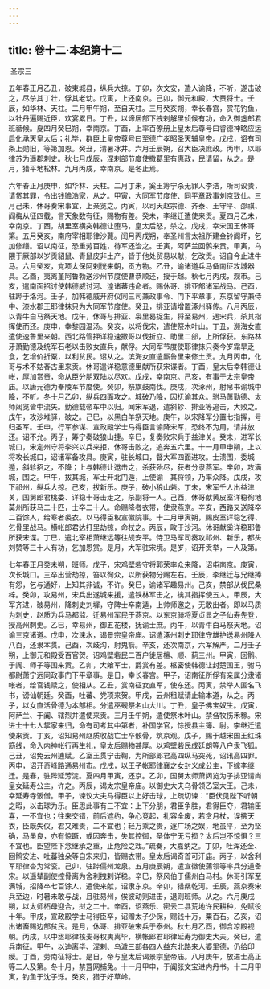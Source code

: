 ```yaml
---
---
---
```

title: 卷十二·本纪第十二
---

 圣宗三

五年春正月乙丑，破束城县，纵兵大掠。丁卯，次文安，遣人谕降，不听，遂击破之，尽杀其丁壮，俘其老幼。戊寅，上还南京。己卯，御元和殿，大赉将士。壬辰，如华林、天柱。二月甲午朔，至自天柱。三月癸亥朔，幸长春宫，赏花钓鱼，以牡丹遍赐近臣，欢宴累日。丁丑，以谛居部下拽剌解里侦候有功，命入御盏郎君班祗候。夏四月癸巳朔，幸南京。丁酉，上率百僚册上皇太后尊号曰睿德神略应运启化承天皇太后；礼毕，群臣上皇帝尊号曰至德广孝昭圣天辅皇帝。戊戌，诏有司条上勋旧，等第加恩。癸丑，清暑冰井。六月壬辰朔，召大臣决庶政。丙申，以耶律苏为遥郡刺史。秋七月戊辰，涅剌部节度使撒葛里有惠政，民请留，从之。是月，猎平地松林。九月丙戌，幸南京。是冬止焉。

六年春正月庚申，如华林、天柱。二月丁未，奚王筹宁杀无罪人李浩，所司议贵，请贷其罪，令出钱赡浩家，从之。甲寅，大同军节度使、同平章政事刘京致仕。三月己未，休哥奏宋事宜，上亲览之。丙寅，以司天赵宗德、齐泰、王守平、邵祺、阎梅从征四载，言天象数有征，赐物有差。癸未，李继迁遣使来贡。夏四月乙未，幸南京。丁酉，胡里室横突韩德让堕马，皇太后怒，杀之。戊戌，幸宋国王休哥第。五月癸亥，南府宰相耶律沙薨。闰月丙戌朔，奉圣州言太祖所建金铃阁坏，乞加修缮。诏以南征，恐重劳百姓，待军还治之。壬寅，阿萨兰回鹘来贡。甲寅，乌隈于厥部以岁贡貂鼠、青鼠皮非土产，皆于他处贸易以献，乞改贡。诏自今止进牛马。六月癸亥，党项太保阿剌恍来朝，贡方物。乙丑，谕诸道兵马备南征攻城器具。乙酉，夷离堇阿鲁勃送沙州节度使曹恭顺还，授于越。秋七月丙戌，观市。己亥，遣南面招讨使韩德威讨河、湟诸蕃违命者。赐休哥、排亚部诸军战马。己酉，驻跸于洛河。壬子，加韩德威开府仪同三司兼政事令、门下平章事，东京留守兼侍中、漆水郡王耶律抹只为大同军节度使。癸丑，排亚请增置涿州驿传。八月丙辰，以青牛白马祭天地。戊午，休哥与排亚、袅里曷捉生，将至易州，遇宋兵，杀其指挥使而还。庚申，幸黎园温汤。癸亥，以将伐宋，遣使祭木叶山。丁丑，濒海女直遣使速鲁里来朝。西北路管押详稳速撒哥以伐折立、助里二部，上所俘获。东路林牙萧勤德及统军石老以击败女直兵，献俘。大同军节度使耶律抹只奏今岁霜旱乏食，乞增价折粟，以利贫民。诏从之。滨海女直遣厮鲁里来修土贡。九月丙申，化哥与术不姑舂古里来贡。休哥遣详稳意德里献所获宋谍者。丁酉，皇太后幸韩德让帐，厚加赏赉，命从臣分朋双陆以尽欢。戊戌，幸南京。己亥，有事于太宗皇帝庙。以唐元德为奉陵军节度使。癸卯，祭旗鼓南伐。庚戌，次涿州，射帛书谕城中降，不听。冬十月乙卯，纵兵四面攻之。城破乃降，因抚谕其众。驸马萧勤德、太师闼览皆中流矢。勤德载帝车中以归。闻宋军退，遣斜轸、排亚等追击，大败之。戊午，攻沙堆驿，破之。己巳，以黑白羊祭天地。庚午，以宋降军分置七指挥，号归圣军。壬申，行军参谋、宣政殿学士马得臣言谕降宋军，恐终不为用，请并放还。诏不允。丙子，筹宁奏破狼山捷。辛巳，复奏败宋兵于益津关。癸未，进军长城口，宋定州守将李兴以兵来拒，休哥击败之，追奔五六里。十一月甲申朔，上以将攻长城口，诏诸军备攻具。庚寅，驻长城口，督大军四面进攻。士溃围，委城遁，斜轸招之，不降；上与韩德让邀击之，杀获殆尽，获者分隶燕军。辛卯，攻满城，围之。甲午，拔其城，军士开北门遁，上使谕　其将领，乃率众降。戊戌，攻下祁州，纵兵大掠。己亥，拔新乐。庚子，破小狼山砦。丁未，宋军千人出益津关，国舅郎君桃委、详稳十哥击走之，杀副将一人。己酉，休哥献黄皮室详稳徇地莫州所获马二十匹，士卒二十人。命赐降者衣带，使隶燕京。辛亥，西路又送降卒二百馀人，给寒者裘衣。以马得臣权宣徽院事。十二月甲寅朔，赐皮室详稳乞得、乞骨里战马。横帐郎君达打里劫掠，命杖之。丙辰，畋于沙河。休哥献奚详稳耶鲁所获宋谍。丁巳，遣北宰相萧继远等往觇安平。侍卫马军司奏攻祁州、新乐，都头刘赞等三十人有功，乞加恩赏。是月，大军驻宋境。是岁，诏开贡举，一人及第。

七年春正月癸未朔，班师。戊子，宋鸡壁砦守将郭荣率众来降，诏屯南京。庚寅，次长城口。三卒出营劫掠，笞以徇众，以所获物分赐左右。壬辰，李继迁与兄继捧有怨，乞与通好，上知其非诚，不许。癸巳，谕诸军趣易州。己亥，禁部从伐民桑梓。癸卯，攻易州，宋兵出遂城来援，遣铁林军击之，擒其指挥使五人。甲辰，大军齐进，破易州，降刺史刘墀，守陴士卒南遁，上帅师邀之，无敢出者。即以马质为刺史，赵质为兵马都监。迁易州军民于燕京。以东京骑将夏贞显之子仙寿先登，授高州刺史。乙巳，幸易州，御五花楼，抚谕士庶。丙午，以青牛白马祭天地。诏谕三京诸道。戊申，次涞水，谒景宗皇帝庙。诏遣涿州刺史耶律守雄护送易州降人八百，还隶本贯。己酉，次歧沟，射鬼箭。辛亥，还次南京，六军解严。二月壬子朔，上御元和殿受百官贺。诏鸡壁砦民二百户徙居檀、顺、蓟三州。甲寅，回鹘、于阗、师子等国来贡。乙卯，大飨军士，爵赏有差。枢密使韩德让封楚国王，驸马都尉萧宁远同政事门下平章事。是日，幸长春宫。甲子，诏南征所俘有亲属分隶诸帐者，给官钱赎之，使相从。乙丑，赏南征女直军，使东还。丙寅，禁举人匿名飞书，谤讪朝廷。癸酉，吐蕃、党项来贺。甲戌，云州租赋请止输本道，从之。丙子，以女直活骨德为本部相。分遣巫觋祭名山大川。丁丑，皇子佛宝奴生。戊寅，阿萨兰、于阗、辖烈并遣使来贡。三月壬午朔，遣使祭木叶山。禁刍牧伤禾稼。宋进士十七人挈家来归，命有司考其中第者，补国学官，馀授县主簿、尉。李继迁遣使来贡。丁亥，诏知易州赵质收战亡士卒骸骨，筑京观。戊子，赐于越宋国王红珠筋线，命入内神帐行再生礼，皇太后赐物甚厚。以鸡壁砦民成廷朗等八户隶飞狐。己丑，诏免云州逋赋。乙室王贯宁击鞠，为所部郎君高四纵马突死，诏讯高四罪。丙申，诏开奇峰路通易州市。戊戌，以王子帐耶律襄之女封义成公主，下嫁李继迁。是春，驻跸延芳淀。夏四月甲寅，还京。乙卯，国舅太师萧闼览为子排亚请尚皇女延寿公主，许之。丙辰，谒太宗皇帝庙。以御史大夫乌骨领乙室大王。己未，幸延寿寺饭僧。甲子，谏议大夫马得臣以上好击球，上疏切谏：“臣伏见陛下听朝之暇，以击球为乐。臣思此事有三不宜：上下分朋，君臣争胜，君得臣夺，君输臣喜，一不宜也；往来交错，前后遮约，争心竞起，礼容全废，若贪月杖，误拂天衣，臣既失仪，君又难责，二不宜也；轻万乘之贵，逐广场之娱，地虽平，至为坚确，马虽良，亦有惊蹶，或因奔击，失其控御，圣体宁无亏损？太后岂不惊惧？三不宜也。臣望陛下念继承之重，止危险之戏。”疏奏，大嘉纳之。丁卯，吐浑还金、回鹘安进、吐蕃独朵等自宋来归，皆赐衣带。皇太后谒奇首可汗庙。丙子，以舍利军耶律杳为常衮。己卯，驻跸儒州龙泉。五月庚辰朔，遣宣徽使蒲领等率兵分道备宋。以遥辇副使控骨离为舍利拽剌详稳。辛巳，祭风伯于儒州白马村。休哥引军至满城，招降卒七百馀人，遣使来献，诏隶东京。辛卯，猎桑乾河。壬辰，燕京奏宋兵至边，时暑未敢与战，且驻易州，俟彼动则进击，退则班师。从之。六月庚戌朔，以太师柘母迎合，挝之二十。辛酉，诏燕乐、密云二县荒地许民耕种，免赋役十年。甲戌，宣政殿学士马得臣卒，诏赠太子少保，赐钱十万，粟百石。乙亥，诏出诸畜赐边部贫民。是月，休哥、排亚破宋兵于泰州。秋七月乙酉，御含凉殿视朝。丙戌，以中丞耶律核麦哥权夷离毕，横帐郎君耶律延寿为御史大夫。癸巳，遣兵南征。甲午，以迪离毕、涅剌、乌濊三部各四人益东北路来人婆里德，仍给印绶。丁酉，劳南征将士。是日，帝与皇太后谒景宗皇帝庙。八月庚午，放进士高正等二人及第。冬十月，禁罝网捕兔。十一月甲申，于阗张文宝进内丹书。十二月甲寅，钓鱼于沈子泺。癸亥，猎于好草岭。

